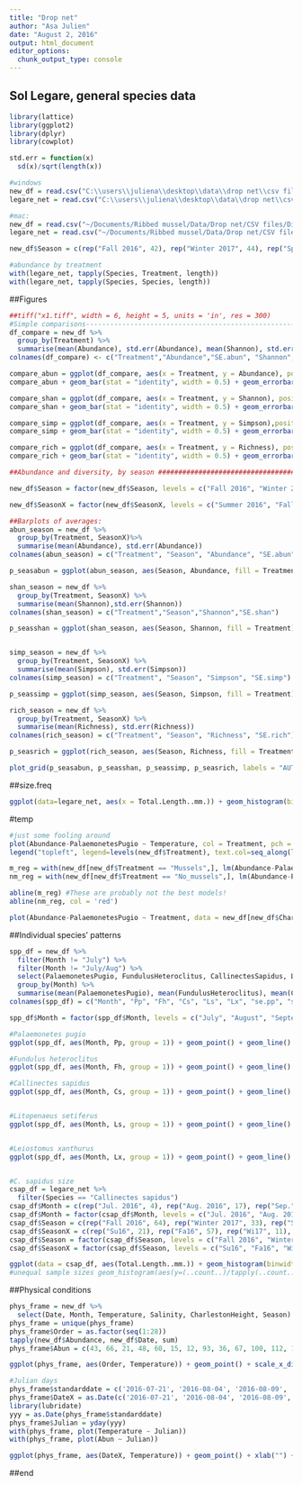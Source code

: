 ```yaml
---
title: "Drop net"
author: "Asa Julien"
date: "August 2, 2016"
output: html_document
editor_options: 
  chunk_output_type: console
---
```

## Sol Legare, general species data
```r
library(lattice)
library(ggplot2)
library(dplyr)
library(cowplot)

std.err = function(x)
  sd(x)/sqrt(length(x))

#windows
new_df = read.csv("C:\\users\\juliena\\desktop\\data\\drop net\\csv files\\Diversity_abundance.csv")
legare_net = read.csv("C:\\users\\juliena\\desktop\\data\\drop net\\csv files\\legare.csv")

#mac:
new_df = read.csv("~/Documents/Ribbed mussel/Data/Drop net/CSV files/Diversity_abundance.csv")
legare_net = read.csv("~/Documents/Ribbed mussel/Data/Drop net/CSV files/legare.csv")

new_df$Season = c(rep("Fall 2016", 42), rep("Winter 2017", 44), rep("Spring 2017", 24)) #N = 21, 22, 12

#abundance by treatment
with(legare_net, tapply(Species, Treatment, length))
with(legare_net, tapply(Species, Species, length))

```

##Figures
```r
##tiff("x1.tiff", width = 6, height = 5, units = 'in', res = 300)
#Simple comparisons-------------------------------------------------------
df_compare = new_df %>%
  group_by(Treatment) %>%
  summarise(mean(Abundance), std.err(Abundance), mean(Shannon), std.err(Shannon), mean(Simpson), std.err(Simpson), mean(Richness), std.err(Richness))
colnames(df_compare) <- c("Treatment","Abundance","SE.abun", "Shannon", "SE.shannon", "Simpson", "SE.simpson", "Richness", "SE.richness") #CAREFUL OF NAME OVERLAP! WITH LOWER SECTIONS

compare_abun = ggplot(df_compare, aes(x = Treatment, y = Abundance), position="dodge")
compare_abun + geom_bar(stat = "identity", width = 0.5) + geom_errorbar(aes(ymax = Abundance + SE.abun, ymin = Abundance- SE.abun), width=0.15) + labs(x = expression(), y = expression(Nekton~abundance~(individuals~m^{-2}))) + theme_bw() + theme(panel.border = element_blank(), panel.grid.major = element_blank(),panel.grid.minor = element_blank(), axis.line = element_line(colour = "black")) + theme(axis.title = element_text(size = 15), strip.text = element_text(size = 15), axis.text.x = element_text(size=15), axis.text.y = element_text(size = 15)) + ylim(0,15)

compare_shan = ggplot(df_compare, aes(x = Treatment, y = Shannon), position="dodge")
compare_shan + geom_bar(stat = "identity", width = 0.5) + geom_errorbar(aes(ymax = Shannon + SE.shannon, ymin = Shannon - SE.shannon), width=0.15) + labs(x = expression(), y = expression(Shannon~diversity)) + theme_bw() + theme(panel.border = element_blank(), panel.grid.major = element_blank(),panel.grid.minor = element_blank(), axis.line = element_line(colour = "black")) + theme(axis.title = element_text(size = 15), strip.text = element_text(size = 15), axis.text.x = element_text(size=15), axis.text.y = element_text(size = 15)) + ylim(0,0.8)

compare_simp = ggplot(df_compare, aes(x = Treatment, y = Simpson),position="dodge")
compare_simp + geom_bar(stat = "identity", width = 0.5) + geom_errorbar(aes(ymax = Simpson + SE.simpson, ymin = Simpson - SE.simpson), width=0.15) + labs(x = expression(), y = expression(Simpson~diversity)) + theme_bw() + theme(panel.border = element_blank(), panel.grid.major = element_blank(),panel.grid.minor = element_blank(), axis.line = element_line(colour = "black")) + theme(axis.title = element_text(size = 15), strip.text = element_text(size = 15), axis.text.x = element_text(size=15), axis.text.y = element_text(size = 15)) + ylim(0,0.6)

compare_rich = ggplot(df_compare, aes(x = Treatment, y = Richness), position = "dodge")
compare_rich + geom_bar(stat = "identity", width = 0.5) + geom_errorbar(aes(ymax = Richness + SE.richness, ymin = Richness - SE.richness), width=0.15) + labs(x = expression(), y = expression(Species~richness)) + theme_bw() + theme(panel.border = element_blank(), panel.grid.major = element_blank(),panel.grid.minor = element_blank(), axis.line = element_line(colour = "black")) + theme(axis.title = element_text(size = 15), strip.text = element_text(size = 15), axis.text.x = element_text(size=15), axis.text.y = element_text(size = 15)) + ylim(0,3)

##Abundance and diversity, by season #########################################

new_df$Season = factor(new_df$Season, levels = c("Fall 2016", "Winter 2017", "Spring 2017")) #Ordering the months

new_df$SeasonX = factor(new_df$SeasonX, levels = c("Summer 2016", "Fall 2016", "Winter 2017", "Spring 2017", "Summer 2017")) #Ordering the months

##Barplots of averages:
abun_season = new_df %>%
  group_by(Treatment, SeasonX)%>%
  summarise(mean(Abundance), std.err(Abundance))
colnames(abun_season) = c("Treatment", "Season", "Abundance", "SE.abun")

p_seasabun = ggplot(abun_season, aes(Season, Abundance, fill = Treatment)) + geom_bar(position = position_dodge(), stat="identity", colour = 'black') + geom_errorbar(aes(ymax = Abundance + SE.abun, ymin = Abundance-SE.abun), width=0.25, position = position_dodge(.9)) + labs(x = "", y = expression(Nekton~abundance~(individuals~m^{-2}))) + theme_bw() + theme(panel.border = element_blank(), panel.grid.major = element_blank(),panel.grid.minor = element_blank(), axis.line = element_line(colour = "black")) + theme(axis.title = element_text(size = 10, face = "bold", colour = "black"), strip.text = element_text(size = 10, face = "bold", colour = "black"), axis.text.x = element_text(size=8, colour = "black"), axis.text.y = element_text(size = 10, colour = "black")) + ylim(0,25) + scale_fill_grey() + theme(legend.title=element_blank()) + scale_y_continuous(expand = c(0,0)) + labs(title = "") + scale_x_discrete(labels = c("Su16", "Fa16", "Wi17", "Sp17", "Su17"))

shan_season = new_df %>%
  group_by(Treatment, SeasonX) %>%
  summarise(mean(Shannon),std.err(Shannon))
colnames(shan_season) = c("Treatment","Season","Shannon","SE.shan")

p_seasshan = ggplot(shan_season, aes(Season, Shannon, fill = Treatment)) + geom_bar(position = position_dodge(), stat="identity", colour = 'black') + geom_errorbar(aes(ymax = Shannon+SE.shan, ymin = Shannon-SE.shan), width=0.25, position = position_dodge(.9)) + labs(x = "", y = "Shannon's diversity index") + theme_bw() + theme(panel.border = element_blank(), panel.grid.major = element_blank(),panel.grid.minor = element_blank(), axis.line = element_line(colour = "black")) + theme(axis.title = element_text(size = 10), strip.text = element_text(size = 10), axis.text.x = element_text(size=8, colour = "black"), axis.text.y = element_text(size = 10, colour = "black")) + ylim(0,1) + scale_fill_grey() + theme(legend.title=element_blank()) + scale_y_continuous(expand = c(0,0)) + labs(title = "") + scale_x_discrete(labels = c("Su16", "Fa16", "Wi17", "Sp17", "Su17"))


simp_season = new_df %>%
  group_by(Treatment, SeasonX) %>%
  summarise(mean(Simpson), std.err(Simpson))
colnames(simp_season) = c("Treatment", "Season", "Simpson", "SE.simp")

p_seassimp = ggplot(simp_season, aes(Season, Simpson, fill = Treatment)) + geom_bar(position = position_dodge(), stat="identity", colour = 'black') + geom_errorbar(aes(ymax = Simpson + SE.simp, ymin = Simpson - SE.simp), width = 0.25, position = position_dodge(.9)) + labs(x = "", y = "Simpson's diversity index") + theme_bw() + theme(panel.border = element_blank(), panel.grid.major = element_blank(),panel.grid.minor = element_blank(), axis.line = element_line(colour = "black")) + theme(axis.title = element_text(size = 10), strip.text = element_text(size = 10, face = "bold"), axis.text.x = element_text(size=8, colour = "black"), axis.text.y = element_text(size = 10, colour = "black")) + ylim(0,0.6) + scale_fill_grey() + theme(legend.title=element_blank()) + scale_y_continuous(expand = c(0,0)) + labs(title = "") + scale_x_discrete(labels = c("Su16", "Fa16", "Wi17", "Sp17", "Su17"))

rich_season = new_df %>%
  group_by(Treatment, SeasonX) %>%
  summarise(mean(Richness), std.err(Richness))
colnames(rich_season) = c("Treatment", "Season", "Richness", "SE.rich")

p_seasrich = ggplot(rich_season, aes(Season, Richness, fill = Treatment)) + geom_bar(position = position_dodge(), stat="identity", colour = 'black') + geom_errorbar(aes(ymax = Richness + SE.rich, ymin = Richness - SE.rich), width = 0.25, position = position_dodge(.9)) + labs(x = "", y = "Species richness") + theme_bw() + theme(panel.border = element_blank(), panel.grid.major = element_blank(),panel.grid.minor = element_blank(), axis.line = element_line(colour = "black")) + theme(axis.title = element_text(size = 10), strip.text = element_text(size = 15), axis.text.x = element_text(size=8, colour = "black"), axis.text.y = element_text(size = 10, colour = "black")) + ylim(0,4) + scale_fill_grey() + theme(legend.title=element_blank()) + scale_y_continuous(expand = c(0,0)) + labs(title = "") + scale_x_discrete(labels = c("Su16", "Fa16", "Wi17", "Sp17", "Su17"))

plot_grid(p_seasabun, p_seasshan, p_seassimp, p_seasrich, labels = "AUTO", label_x = 0.05)

```

##size.freq
```r
ggplot(data=legare_net, aes(x = Total.Length..mm.)) + geom_histogram(binwidth = 5) + facet_grid(~Species) + theme_bw() + labs(x = "Length (mm)", y = "Frequency")

```

#temp
```r
#just some fooling around
plot(Abundance-PalaemonetesPugio ~ Temperature, col = Treatment, pch = 16, data = new_df)
legend("topleft", legend=levels(new_df$Treatment), text.col=seq_along(levels(new_df$Treatment)))

m_reg = with(new_df[new_df$Treatment == "Mussels",], lm(Abundance-PalaemonetesPugio ~ Temperature))
nm_reg = with(new_df[new_df$Treatment == "No_mussels",], lm(Abundance-PalaemonetesPugio ~ Temperature))

abline(m_reg) #These are probably not the best models!
abline(nm_reg, col = 'red')

plot(Abundance-PalaemonetesPugio ~ Treatment, data = new_df[new_df$CharlestonHeight > 1.8,])
```

##Individual species' patterns
```r
spp_df = new_df %>%
  filter(Month != "July") %>%
  filter(Month != "July/Aug") %>%
  select(PalaemonetesPugio, FundulusHeteroclitus, CallinectesSapidus, LitopenaeusSetiferus, LeiostomusXanthurus, Month) %>%
  group_by(Month) %>%
  summarise(mean(PalaemonetesPugio), mean(FundulusHeteroclitus), mean(CallinectesSapidus), mean(LitopenaeusSetiferus), mean(LeiostomusXanthurus), std.err(PalaemonetesPugio), std.err(FundulusHeteroclitus), std.err(CallinectesSapidus), std.err(LitopenaeusSetiferus), std.err(LeiostomusXanthurus))
colnames(spp_df) = c("Month", "Pp", "Fh", "Cs", "Ls", "Lx", "se.pp", "se.fh", "se.cs", "se.ls", "se.lx")

spp_df$Month = factor(spp_df$Month, levels = c("July", "August", "September", "October", "November", "December", "January", "February", "March", "April", "May", "June")) #Ordering the months

#Palaemonetes pugio
ggplot(spp_df, aes(Month, Pp, group = 1)) + geom_point() + geom_line() + geom_errorbar(aes(ymax = Pp + se.pp, ymin = Pp - se.pp), width=0.25) + theme_bw() + theme(panel.border = element_blank(), panel.grid.major = element_blank(),panel.grid.minor = element_blank(), axis.line = element_line(colour = "black")) + theme(axis.title = element_text(size = 15, face = "bold"), strip.text = element_text(size = 15, face = "bold"), axis.text.x = element_text(size=11), axis.text.y = element_text(size = 15)) + ylim(0,25) + labs(y =  expression(italic(Palaemonetes~pugio)~abundance))

#Fundulus heteroclitus
ggplot(spp_df, aes(Month, Fh, group = 1)) + geom_point() + geom_line() + geom_errorbar(aes(ymax = Fh + se.fh, ymin = Fh - se.fh), width=0.25)  + theme_bw() + theme(panel.border = element_blank(), panel.grid.major = element_blank(),panel.grid.minor = element_blank(), axis.line = element_line(colour = "black")) + theme(axis.title = element_text(size = 15, face = "bold"), strip.text = element_text(size = 15, face = "bold"), axis.text.x = element_text(size=11), axis.text.y = element_text(size = 15)) + scale_y_continuous(breaks = seq(0,10,2)) + labs(y =  expression(italic(Fundulus~heteroclitus)~abundance))

#Callinectes sapidus
ggplot(spp_df, aes(Month, Cs, group = 1)) + geom_point() + geom_line() + geom_errorbar(aes(ymax = Cs + se.cs, ymin = Cs - se.cs), width=0.25) + theme_bw() + theme(panel.border = element_blank(), panel.grid.major = element_blank(),panel.grid.minor = element_blank(), axis.line = element_line(colour = "black")) + theme(axis.title = element_text(size = 15, face = "bold"), strip.text = element_text(size = 15, face = "bold"), axis.text.x = element_text(size=11), axis.text.y = element_text(size = 15)) + scale_y_continuous(breaks = seq(0,2.5,1)) + labs(y =  expression(italic(Callinectes~sapidus)~abundance))


#Litopenaeus setiferus
ggplot(spp_df, aes(Month, Ls, group = 1)) + geom_point() + geom_line() + geom_errorbar(aes(ymax = Ls + se.ls, ymin = Ls - se.ls), width=0.25) + theme_bw() + theme(panel.border = element_blank(), panel.grid.major = element_blank(),panel.grid.minor = element_blank(), axis.line = element_line(colour = "black")) + theme(axis.title = element_text(size = 15, face = "bold"), strip.text = element_text(size = 15, face = "bold"), axis.text.x = element_text(size=11), axis.text.y = element_text(size = 15)) + ylim(0,7) + labs(y =  expression(italic(Litopenaeus~setiferus)~abundance))


#Leiostomus xanthurus
ggplot(spp_df, aes(Month, Lx, group = 1)) + geom_point() + geom_line() + geom_errorbar(aes(ymax = Lx + se.lx, ymin = Lx - se.lx), width=0.25) + theme_bw() + theme(panel.border = element_blank(), panel.grid.major = element_blank(),panel.grid.minor = element_blank(), axis.line = element_line(colour = "black")) + theme(axis.title = element_text(size = 15, face = "bold"), strip.text = element_text(size = 15, face = "bold"), axis.text.x = element_text(size=11), axis.text.y = element_text(size = 15)) + scale_y_continuous(breaks = seq(0,1.5,1)) + labs(y =  expression(italic(Leiostomus~xanthurus)~abundance))


#C. sapidus size
csap_df = legare_net %>%
  filter(Species == "Callinectes sapidus")
csap_df$Month = c(rep("Jul. 2016", 4), rep("Aug. 2016", 17), rep("Sep.", 28), rep("Oct.", 15), rep("Nov.", 14), rep("Dec.", 6), rep("Jan.", 1), rep("Feb.", 4), rep("Mar.", 6), rep("Apr.", 4), rep("May", 3), rep("Jun.", 1), rep("Jul. 2017", 1), rep("Aug. 2017", 1))
csap_df$Month = factor(csap_df$Month, levels = c("Jul. 2016", "Aug. 2016", "Sep.", "Oct.", "Nov.", "Dec.", "Jan.", "Feb.", "Mar.", "Apr.", "May", "Jun.", "Jul. 2017", "Aug. 2017"))
csap_df$Season = c(rep("Fall 2016", 64), rep("Winter 2017", 33), rep("Spring 2017", 8))
csap_df$SeasonX = c(rep("Su16", 21), rep("Fa16", 57), rep("Wi17", 11), rep("Sp17", 13), rep("Su17", 3))
csap_df$Season = factor(csap_df$Season, levels = c("Fall 2016", "Winter 2017", "Spring 2017"))
csap_df$SeasonX = factor(csap_df$Season, levels = c("Su16", "Fa16", "Wi17",  "Sp17", "Su17"))

ggplot(data = csap_df, aes(Total.Length..mm.)) + geom_histogram(binwidth = 10, fill = "black") + labs(x = "Carapace width (mm)", y = "Number collected") + facet_grid(~SeasonX) + theme_bw() + theme(panel.border = element_blank(), panel.grid.major = element_blank(),panel.grid.minor = element_blank(), axis.line = element_line(colour = "black")) + theme(axis.title = element_text(size = 15, colour = "black"), strip.text = element_text(size = 15, colour = "black"), axis.text.x = element_text(size=15, colour = "black"), axis.text.y = element_text(size = 15, colour = "black")) + scale_y_continuous(expand = c(0,0))
#unequal sample sizes geom_histogram(aes(y=(..count..)/tapply(..count..,..PANEL..,sum)[..PANEL..]), binwidth = 5)
```

##Physical conditions
```r
phys_frame = new_df %>%
  select(Date, Month, Temperature, Salinity, CharlestonHeight, Season)
phys_frame = unique(phys_frame)
phys_frame$Order = as.factor(seq(1:28))
tapply(new_df$Abundance, new_df$Date, sum)
phys_frame$Abun = c(43, 66, 21, 48, 60, 15, 12, 93, 36, 67, 100, 112, 17, 37, 18, 8, 1, 3, 25, 7, 54, 45, 15, 20, 146, 116, 34, 28)

ggplot(phys_frame, aes(Order, Temperature)) + geom_point() + scale_x_discrete(breaks = c(6,17,26), labels=c("July - October 2016","November 2016 - April 2017","April - August 2017")) + xlab("") + theme_bw() + theme(panel.border = element_blank(), panel.grid.major = element_blank(), panel.grid.minor = element_blank(), axis.line = element_line(colour = "black")) + theme(axis.title = element_text(size = 15), strip.text = element_text(size = 15), axis.text.x = element_text(size=10, colour = "black"), axis.text.y = element_text(size = 15, colour = "black"), axis.ticks.x = element_blank(), legend.position = "none") +ylab("Temperature (°C)") + geom_rect(aes(xmin = 0.75, xmax = 11.25, ymin = 0, ymax = Inf), alpha = 0.005) + geom_rect(aes(xmin = 22.75, xmax = 28.25, ymin = 0, ymax = Inf), alpha = 0.005) + scale_y_continuous(expand = c(0,0.25)) + geom_text(aes(x = 5, y = 2, label = "Fall 2016")) + geom_text(aes(x = 17, y = 2, label = "Winter 2017")) + geom_text(aes(x = 25.5, y = 2, label = "Spring 2017"))

#Julian days
phys_frame$standarddate = c('2016-07-21', '2016-08-04', '2016-08-09', '2016-08-24', '2016-08-25','2016-09-07','2016-09-08','2016-09-21','2016-09-22','2016-10-03','2016-10-21','2016-11-02','2016-11-18','2016-12-02','2016-12-16','2017-01-16','2017-01-31','2017-02-13','2017-02-28','2017-03-13','2017-03-31','2017-04-11','2017-04-28','2017-05-12','2017-05-22','2017-06-28','2017-07-17','2017-08-11')
phys_frame$DateX = as.Date(c('2016-07-21', '2016-08-04', '2016-08-09', '2016-08-24', '2016-08-25','2016-09-07','2016-09-08','2016-09-21','2016-09-22','2016-10-03','2016-10-21','2016-11-02','2016-11-18','2016-12-02','2016-12-16','2017-01-16','2017-01-31','2017-02-13','2017-02-28','2017-03-13','2017-03-31','2017-04-11','2017-04-28','2017-05-12','2017-05-22','2017-06-28','2017-07-17','2017-08-11'))
library(lubridate)
yyy = as.Date(phys_frame$standarddate)
phys_frame$Julian = yday(yyy)
with(phys_frame, plot(Temperature ~ Julian))
with(phys_frame, plot(Abun ~ Julian))

ggplot(phys_frame, aes(DateX, Temperature)) + geom_point() + xlab("") + theme_bw() + theme(panel.border = element_blank(), panel.grid.major = element_blank(), panel.grid.minor = element_blank(), axis.line = element_line(colour = "black")) + theme(axis.title = element_text(size = 15), strip.text = element_text(size = 15), axis.text.x = element_text(size=12, colour = "black"), axis.text.y = element_text(size = 15, colour = "black")) + ylab("Temperature (°C)") +   scale_y_continuous(limits = c(0, 40), expand = c(0, 0))
```

##end
